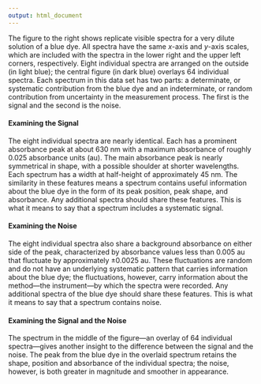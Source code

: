 ```yaml
---
output: html_document
---
```


<!-- The following script makes it possible to use the mhchem -->
<!-- latex package in a .Rmd file and to knit it into an .html file -->
<!-- the font size is scaled to 90% to match text -->

```{=html}
<script type="text/x-mathjax-config">
MathJax.Hub.Config({
  TeX: {
    extensions: ["[Contrib]/mhchem/mhchem.js"]
}
});
MathJax.Hub.Config({ 
        "HTML-CSS": { scale: 90 }, 
        SVG: { linebreaks: { automatic:true } }, 
 });
</script>
```

<!-- text for introduction -->

The figure to the right shows replicate visible spectra for a very dilute solution of a blue dye. All spectra have the same *x*-axis and *y*-axis scales, which are included with the spectra in the lower right and the upper left corners, respectively. Eight individual spectra are arranged on the outside (in light blue); the central figure (in dark blue) overlays 64 individual spectra. Each spectrum in this data set has two parts: a determinate, or systematic contribution from the blue dye and an indeterminate, or random contribution from uncertainty in the measurement process. The first is the signal and the second is the noise.

#### Examining the Signal

The eight individual spectra are nearly identical. Each has a prominent absorbance peak at about 630 nm with a maximum absorbance of roughly 0.025 absorbance units (au). The main absorbance peak is nearly symmetrical in shape, with a possible shoulder at shorter wavelengths. Each spectrum has a width at half-height of approximately 45 nm. The similarity in these features means a spectrum contains useful information about the blue dye in the form of its peak position, peak shape, and absorbance. Any additional spectra should share these features. This is what it means to say that a spectrum includes a systematic signal.

#### Examining the Noise

The eight individual spectra also share a background absorbance on either side of the peak, characterized by absorbance values less than 0.005 au that fluctuate by approximately $\pm 0.0025 \text{ au}$. These fluctuations are random and do not have an underlying systematic pattern that carries information about the blue dye; the fluctuations, however, carry information about the method---the instrument---by which the spectra were recorded. Any additional spectra of the blue dye should share these features. This is what it means to say that a spectrum contains noise.  

#### Examining the Signal and the Noise

The spectrum in the middle of the figure---an overlay of 64 individual spectra---gives another insight to the difference between the signal and the noise. The peak from the blue dye in the overlaid spectrum retains the shape, position and absorbance of the individual spectra; the noise, however, is both greater in magnitude and smoother in appearance.
